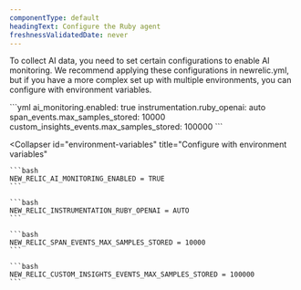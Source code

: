 ```yaml
---
componentType: default
headingText: Configure the Ruby agent
freshnessValidatedDate: never
---
```


To collect AI data, you need to set certain configurations to enable AI monitoring. We recommend applying these configurations in newrelic.yml, but if you have a more complex set up with multiple environments, you can configure with environment variables.

<CollapserGroup>
  <Collapser
    id="config-file"
    title="Configure through `newrelic.yml`"
  >
    ```yml
    ai_monitoring.enabled: true
    instrumentation.ruby_openai: auto
    span_events.max_samples_stored: 10000
    custom_insights_events.max_samples_stored: 100000
    ```
  </Collapser>

  <Collapser
    id="environment-variables"
    title="Configure with environment variables"
  >
    ```bash
    NEW_RELIC_AI_MONITORING_ENABLED = TRUE
    ```

    ```bash
    NEW_RELIC_INSTRUMENTATION_RUBY_OPENAI = AUTO
    ```

    ```bash
    NEW_RELIC_SPAN_EVENTS_MAX_SAMPLES_STORED = 10000
    ```

    ```bash
    NEW_RELIC_CUSTOM_INSIGHTS_EVENTS_MAX_SAMPLES_STORED = 100000      
    ```
  </Collapser>
</CollapserGroup>
